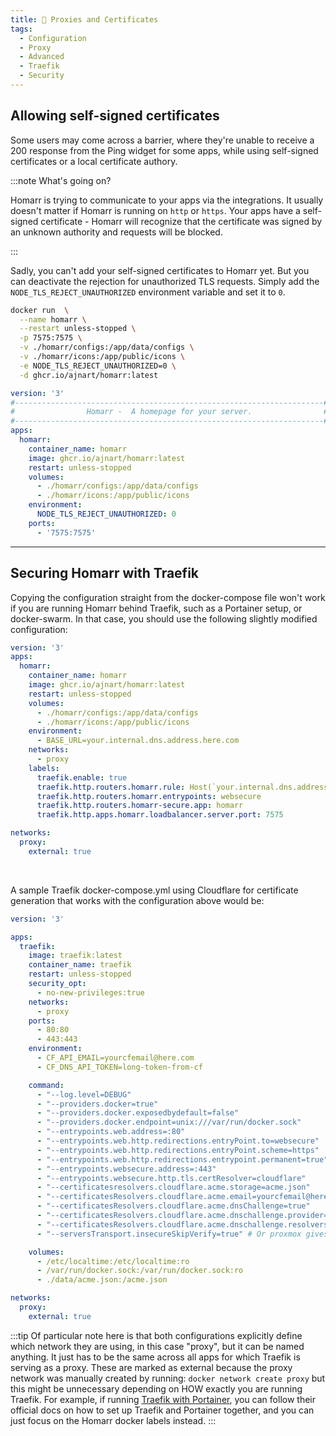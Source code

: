 ```yaml
---
title: 🔀 Proxies and Certificates
tags:
  - Configuration
  - Proxy
  - Advanced
  - Traefik
  - Security
---
```






## Allowing self-signed certificates
Some users may come across a barrier, where they're unable to receive a 200 response from the Ping widget for some apps, while using self-signed certificates or a local certificate authory.

:::note What's going on?

Homarr is trying to communicate to your apps via the integrations.
It usually doesn't matter if Homarr is running on ``http`` or ``https``.
Your apps have a self-signed certificate - Homarr will recognize that the certificate was signed by an unknown authority and requests will be blocked.

:::

Sadly, you can't add your self-signed certificates to Homarr yet.
But you can deactivate the rejection for unauthorized TLS requests.
Simply add the ``NODE_TLS_REJECT_UNAUTHORIZED`` environment variable and set it to ``0``.

<Tabs>
  <TabItem value="docker_run" label="Example with Docker Run" default>

```bash title=Terminal
docker run  \
  --name homarr \
  --restart unless-stopped \
  -p 7575:7575 \
  -v ./homarr/configs:/app/data/configs \
  -v ./homarr/icons:/app/public/icons \
  -e NODE_TLS_REJECT_UNAUTHORIZED=0 \
  -d ghcr.io/ajnart/homarr:latest
```

  </TabItem>
  <TabItem value="docker_compose" label="Example with Docker Compose">

```yml title=docker-compose.yml
version: '3'
#---------------------------------------------------------------------#
#                Homarr -  A homepage for your server.                #
#---------------------------------------------------------------------#
apps:
  homarr:
    container_name: homarr
    image: ghcr.io/ajnart/homarr:latest
    restart: unless-stopped
    volumes:
      - ./homarr/configs:/app/data/configs
      - ./homarr/icons:/app/public/icons
    environment:
      NODE_TLS_REJECT_UNAUTHORIZED: 0
    ports:
      - '7575:7575'
```

  </TabItem>
</Tabs>

---

## Securing Homarr with Traefik

Copying the configuration straight from the docker-compose file won't work if you are running Homarr behind Traefik, such as a Portainer setup, or docker-swarm. In that case, you should use the following slightly modified configuration:
```yaml
version: '3'
apps:
  homarr:
    container_name: homarr
    image: ghcr.io/ajnart/homarr:latest
    restart: unless-stopped
    volumes:
      - ./homarr/configs:/app/data/configs
      - ./homarr/icons:/app/public/icons
    environment:
      - BASE_URL=your.internal.dns.address.here.com
    networks:
      - proxy
    labels:
      traefik.enable: true
      traefik.http.routers.homarr.rule: Host(`your.internal.dns.address.here.com`)
      traefik.http.routers.homarr.entrypoints: websecure
      traefik.http.routers.homarr-secure.app: homarr
      traefik.http.apps.homarr.loadbalancer.server.port: 7575

networks:
  proxy:
    external: true
```

<br/>

A sample Traefik docker-compose.yml using Cloudflare for certificate generation that works with the configuration above would be:
```yaml
version: '3'

apps:
  traefik:
    image: traefik:latest
    container_name: traefik
    restart: unless-stopped
    security_opt:
      - no-new-privileges:true
    networks:
      - proxy
    ports:
      - 80:80
      - 443:443
    environment:
      - CF_API_EMAIL=yourcfemail@here.com
      - CF_DNS_API_TOKEN=long-token-from-cf

    command:
      - "--log.level=DEBUG"
      - "--providers.docker=true"
      - "--providers.docker.exposedbydefault=false"
      - "--providers.docker.endpoint=unix:///var/run/docker.sock"
      - "--entrypoints.web.address=:80"
      - "--entrypoints.web.http.redirections.entryPoint.to=websecure"
      - "--entrypoints.web.http.redirections.entryPoint.scheme=https"
      - "--entrypoints.web.http.redirections.entrypoint.permanent=true"
      - "--entrypoints.websecure.address=:443"
      - "--entrypoints.websecure.http.tls.certResolver=cloudflare"
      - "--certificatesresolvers.cloudflare.acme.storage=acme.json"
      - "--certificatesResolvers.cloudflare.acme.email=yourcfemail@here.com"
      - "--certificatesResolvers.cloudflare.acme.dnsChallenge=true"
      - "--certificatesResolvers.cloudflare.acme.dnschallenge.provider=cloudflare"
      - "--certificatesResolvers.cloudflare.acme.dnschallenge.resolvers=1.1.1.1:53,1.0.0.1:53"
      - "--serversTransport.insecureSkipVerify=true" # Or proxmox gives an error 500 due to its own self-signed cert

    volumes:
      - /etc/localtime:/etc/localtime:ro
      - /var/run/docker.sock:/var/run/docker.sock:ro
      - ./data/acme.json:/acme.json

networks:
  proxy:
    external: true
```


:::tip
Of particular note here is that both configurations explicitly define which network they are using, in this case "proxy", but it can be named anything. It just has to be the same across all apps for which Traefik is serving as a proxy. These are marked as external because the proxy network was manually created by running: `docker network create proxy` but this might be unnecessary depending on HOW exactly you are running Traefik. For example, if running [Traefik with Portainer](https://docs.portainer.io/advanced/reverse-proxy/traefik#deploying-in-a-docker-standalone-scenario), you can follow their official docs on how to set up Traefik and Portainer together, and you can just focus on the Homarr docker labels instead.
:::
